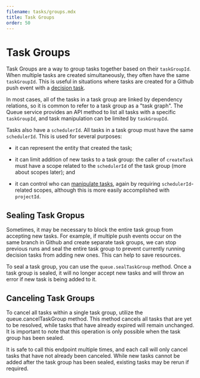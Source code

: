 ```yaml
---
filename: tasks/groups.mdx
title: Task Groups
order: 50
---
```


# Task Groups

Task Groups are a way to group tasks together based on their `taskGroupId`.
When multiple tasks are created simultaneously, they often have the same `taskGroupId`.
This is useful in situations where tasks are created for a Github
push event with a [decision task](/docs/manual/design/conventions/decision-task).

In most cases, all of the tasks in a task group are linked by dependency relations,
so it is common to refer to a task group as a "task graph".
The Queue service provides an API method to list all tasks with a specific `taskGroupId`,
and task manipulation can be limited by `taskGroupId`.

Tasks also have a `schedulerId`. All tasks in a task group must have the same
`schedulerId`. This is used for several purposes:

 * it can represent the entity that created the task;

 * it can limit addition of new tasks to a task group: the caller of
   `createTask` must have a scope related to the `schedulerId` of the task
   group (more about scopes later); and

 * it can control who can [manipulate tasks](manipulating), again by requiring
   `schedulerId`-related scopes, although this is more easily accomplished
   with `projectId`.


## Sealing Task Gropus

Sometimes, it may be necessary to block the entire task group from accepting new tasks.
For example, if multiple push events occur on the same branch in Github
and create separate task groups, we can stop previous runs and seal the entire
task group to prevent currently running decision tasks from adding new ones.
This can help to save resources.

To seal a task group, you can use the `queue.sealTaskGroup` method.
Once a task group is sealed, it will no longer accept new tasks and will throw
an error if new task is being added to it.


## Canceling Task Groups

To cancel all tasks within a single task group, utilize the queue.cancelTaskGroup method.
This method cancels all tasks that are yet to be resolved,
while tasks that have already expired will remain unchanged.
It is important to note that this operation is only possible when the task group has been sealed.

It is safe to call this endpoint multiple times, and each call will only cancel
tasks that have not already been canceled.
While new tasks cannot be added after the task group has been sealed,
existing tasks may be rerun if required.
